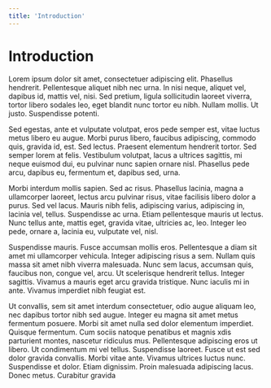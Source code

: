 ```yaml
---
title: 'Introduction'
---
```



# Introduction

Lorem ipsum dolor sit amet, consectetuer adipiscing elit. Phasellus hendrerit. Pellentesque aliquet nibh nec urna. In nisi neque, aliquet vel, dapibus id, mattis vel, nisi. Sed pretium, ligula sollicitudin laoreet viverra, tortor libero sodales leo, eget blandit nunc tortor eu nibh. Nullam mollis. Ut justo. Suspendisse potenti.

Sed egestas, ante et vulputate volutpat, eros pede semper est, vitae luctus metus libero eu augue. Morbi purus libero, faucibus adipiscing, commodo quis, gravida id, est. Sed lectus. Praesent elementum hendrerit tortor. Sed semper lorem at felis. Vestibulum volutpat, lacus a ultrices sagittis, mi neque euismod dui, eu pulvinar nunc sapien ornare nisl. Phasellus pede arcu, dapibus eu, fermentum et, dapibus sed, urna.

Morbi interdum mollis sapien. Sed ac risus. Phasellus lacinia, magna a ullamcorper laoreet, lectus arcu pulvinar risus, vitae facilisis libero dolor a purus. Sed vel lacus. Mauris nibh felis, adipiscing varius, adipiscing in, lacinia vel, tellus. Suspendisse ac urna. Etiam pellentesque mauris ut lectus. Nunc tellus ante, mattis eget, gravida vitae, ultricies ac, leo. Integer leo pede, ornare a, lacinia eu, vulputate vel, nisl.

Suspendisse mauris. Fusce accumsan mollis eros. Pellentesque a diam sit amet mi ullamcorper vehicula. Integer adipiscing risus a sem. Nullam quis massa sit amet nibh viverra malesuada. Nunc sem lacus, accumsan quis, faucibus non, congue vel, arcu. Ut scelerisque hendrerit tellus. Integer sagittis. Vivamus a mauris eget arcu gravida tristique. Nunc iaculis mi in ante. Vivamus imperdiet nibh feugiat est.

Ut convallis, sem sit amet interdum consectetuer, odio augue aliquam leo, nec dapibus tortor nibh sed augue. Integer eu magna sit amet metus fermentum posuere. Morbi sit amet nulla sed dolor elementum imperdiet. Quisque fermentum. Cum sociis natoque penatibus et magnis xdis parturient montes, nascetur ridiculus mus. Pellentesque adipiscing eros ut libero. Ut condimentum mi vel tellus. Suspendisse laoreet. Fusce ut est sed dolor gravida convallis. Morbi vitae ante. Vivamus ultrices luctus nunc. Suspendisse et dolor. Etiam dignissim. Proin malesuada adipiscing lacus. Donec metus. Curabitur gravida

